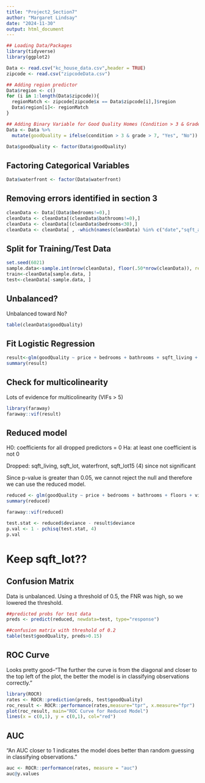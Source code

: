 ```yaml
---
title: "Project2_Section7"
author: "Margaret Lindsay"
date: "2024-11-30"
output: html_document
---
```



```r
## Loading Data/Packages
library(tidyverse)
library(ggplot2)

Data <- read.csv("kc_house_data.csv",header = TRUE)
zipcode <- read.csv("zipcodeData.csv")

## Adding region predictor
Data$region <- c()
for (i in 1:length(Data$zipcode)){
  regionMatch <- zipcode[zipcode$x == Data$zipcode[i],]$region
  Data$region[i]<- regionMatch 
}

## Adding Binary Variable for Good Quality Homes (Condition > 3 & Grade > 7)
Data <- Data %>% 
  mutate(goodQuality = ifelse(condition > 3 & grade > 7, "Yes", "No"))

Data$goodQuality <- factor(Data$goodQuality)
```

## Factoring Categorical Variables

```r
Data$waterfront <- factor(Data$waterfront)
```

## Removing errors identified in section 3

```r
cleanData <- Data[(Data$bedrooms!=0),]
cleanData <- cleanData[(cleanData$bathrooms!=0),]
cleanData <- cleanData[(cleanData$bedrooms<30),]
cleanData <- cleanData[ , -which(names(cleanData) %in% c("date","sqft_above","sqft_basement","zipcode","lat","long"))]
```

## Split for Training/Test Data

```r
set.seed(6021)
sample.data<-sample.int(nrow(cleanData), floor(.50*nrow(cleanData)), replace = F)
train<-cleanData[sample.data, ]
test<-cleanData[-sample.data, ]
```

## Unbalanced?

Unbalanced toward No?
```r
table(cleanData$goodQuality)
```

## Fit Logistic Regression

```r
result<-glm(goodQuality ~ price + bedrooms + bathrooms + sqft_living + sqft_lot + floors + waterfront + view + yr_built + yr_renovated + sqft_living15 + sqft_lot15 + region, family=binomial, data=train)
summary(result)
```

## Check for multicolinearity

Lots of evidence for multicolinearity (VIFs > 5)
```r
library(faraway) 
faraway::vif(result)
```

## Reduced model

H0: coefficients for all dropped predictors = 0
Ha: at least one coefficient is not 0

Dropped: sqft_living, sqft_lot, waterfront, sqft_lot15 (4) since not significant

Since p-value is greater than 0.05, we cannot reject the null and therefore we can use the reduced model.
```r
reduced <- glm(goodQuality ~ price + bedrooms + bathrooms + floors + view + yr_built + yr_renovated + sqft_living15 + region, family=binomial, data=train)
summary(reduced)

faraway::vif(reduced)

test.stat <- reduced$deviance - result$deviance
p.val <- 1 - pchisq(test.stat, 4)
p.val
```
# Keep sqft_lot??

## Confusion Matrix
Data is unbalanced. Using a threshold of 0.5, the FNR was high, so we lowered the threshold.
```r
##predicted probs for test data
preds <- predict(reduced, newdata=test, type="response")

##confusion matrix with threshold of 0.2
table(test$goodQuality, preds>0.15)
```

## ROC Curve

Looks pretty good--"The further the curve is from the diagonal and closer to the top left of the plot, the better the model is in classifying observations correctly."
```r
library(ROCR)
rates <- ROCR::prediction(preds, test$goodQuality)
roc_result <- ROCR::performance(rates,measure="tpr", x.measure="fpr")
plot(roc_result, main="ROC Curve for Reduced Model")
lines(x = c(0,1), y = c(0,1), col="red")
```

## AUC

"An AUC closer to 1 indicates the model does better than random guessing in classifying observations."
```r
auc <- ROCR::performance(rates, measure = "auc") 
auc@y.values
```


